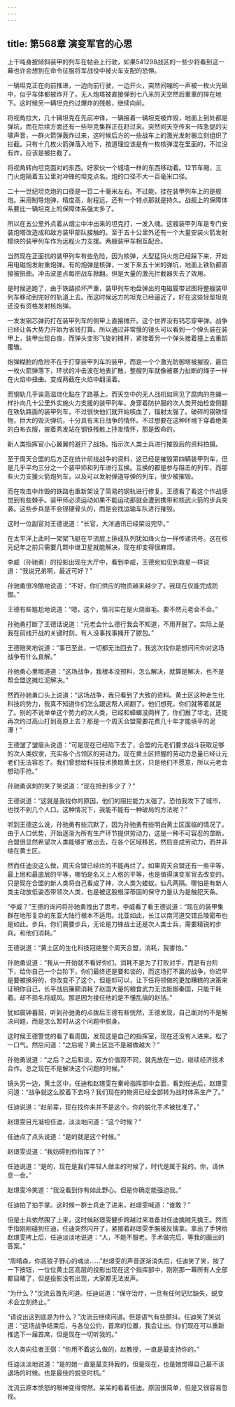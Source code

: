 ```yaml
---
---
---
```

title: 第568章 演变军官的心思
---



上千吨身披倾斜装甲的列车在帖会上行驶，如果541298战区的一些少将看到这一幕也许会想到在命令征服将军战役中被火车支配的恐惧。

一辆坦克正在向前推进，一边向前行驶，一边开火，突然间嘣的一声被一枚火光砸中，似乎车体都被炸开了，无人炮塔被直接弹到七八米的天空然后重重的摔在地下。这时候另一辆坦克约过爆炸的残骸，继续向前。

将视角拉大，几十辆坦克在先前冲锋，一辆接着一辆坦克被炸毁，地面上到处都是弹坑，而在后续方面还有一些坦克集群正在赶过来。突然间天空传来一阵急促的尖啸声音，一群火箭弹轰炸过来，这时候后方的一些战车上的激光发射器立刻组织了拦截。只有十几枚火箭弹落入地下，按道理应该是有一枚核弹混在里面的，不过没有炸，应该是被拦截了。

将视角转向坦克面对的东西。好家伙一个城墙一样的东西移动着。12节车厢，三门火炮隔着五公里对冲锋的坦克点名。炮的口径不大一百毫米口径。

二十一世纪坦克炮的口径是一百二十毫米左右。不过能，挂在装甲列车上的是舰炮。采用制导炮弹，精度高，射程远，还有一个特点那就是持久。战舰上的保障体系要比一辆坦克上的保障体系强太多了。

所以在五公里外点着从烟尘中冲出来的坦克打，一发入魂。这艘装甲列车是专门安装炮塔改造成和敌方装甲部队接触的。至于五十公里外还有一个大量安装火箭发射模块的装甲列车作为远程火力支援。两艘装甲车相互配合。

当然现在正面抗的装甲列车有些危险，因为核弹，大型猛犸火炮已经跺下来，开始用电磁炮发射重炮弹。有的炮弹是核弹，一发下来五十米的弹坑，地面上铁轨都直接被扭曲。冲击波差点每把战车掀翻。但是大量的激光拦截器失去了效用。

是时候逃跑了，由于铁路损坏严重，装甲列车地盘弹出的电磁履带试图将整艘装甲列车移动到完好的轨道上去。而这时候远方的坦克已经逼近了。好在这些轻型坦克还没有资格发射核炮弹。

一发发钢芯弹药打在装甲列车的侧甲上直接摊开。这个世界没有钨芯穿甲弹。战争已经让各大势力开始为省钱打算。所以通过非常慢的镜头可以看到一个弹头装在装甲上，装甲出现白痕，而弹头变形飞旋的摊开，紧接着另一个弹头接着撞上去重蹈覆辙。

炮弹糊脸的危险不在于打穿装甲列车的装甲，而是一个个激光防御塔被摧毁，最后一枚火箭弹落下，环状的冲击波在地表扩散，整艘列车就像被暴力扯断的绳子一样在火焰中扭曲。变成两截在火焰中翻滚着。

而钢轨几乎诶高温烧化黏在了路基上。而天空中的无人战机如同见了腐肉的苍蝇一样扑向几十公里外实施火力支援的装甲列车。身穿着防护服的次人类开始检查侧翻在铁轨路面的装甲列车，不过很快他们就开始咳血了，辐射太强了。破碎的钢铁怪物，巨大的毁灭弹坑，十分具有末日战争的情怀。不过想要在这种环境下穿着绝美的白布衣服，披着秀发站在钢铁残骸上抒发情怀，那是致命的。

新人类指挥官小心翼翼的避开了战场。指示次人类士兵进行摧毁后的资料拍摄。

至于周天合盟的后方正在统计前线战争的资料，这已经是摧毁第四辆装甲列车，但是几乎平均三分之一个装甲师和列车进行互换。互换的都是参与阻击的列车，而那些火力支援火箭炮列车，以及可以发射弹道导弹的列车，很少被摧毁。

而在攻击中炸毁的铁路也重新架设了简易的钢轨进行修复。王德看了看这个作战感觉到有些棘手。装甲师必须运动如果不能运动那就会遭到携带和核武火箭的步兵突袭。这些步兵是不会铿硬骨头的，而是会找运输车队进行摧毁。

这时一位副官对王德说道：“长官，大洋通讯已经架设完毕。”

在太平洋上此时一架架飞艇在平流层上排成队列犹如烽火台一样传递讯号。这在核元纪年之前只需要几颗中继卫星就能解决，现在却变得很麻烦。

李威（孙驰勇）的投影出现在大厅中，看到李威，王德宛如见到救星一样说道：“我说兄弟啊，最近可好？”

孙驰勇很冷酷地说道：“不好，你们供应的物资越来越少了。我现在仅能完成防御。”

王德有些尴尬地说道：“嗯，这个，情况实在是火烧眉毛。要不然元老会不会。”

孙驰勇打断了王德话说道：“元老会什么德行我会不知道，不用开脱了。实际上是我在前线开战的关键时刻，有人没事找事捅开了脓包。”

王德赔笑地说道：“事已至此，一切都无法回去了，我这次找你是想问问你对这场战争有什么良解。”

孙驰勇心里暗道道：“这场战争，我根本没预料，怎么解决，就算是解决，也不是帮合盟这摊烂泥解决。”

然而孙驰勇口头上说道：“这场战争，我只看到了大致的资料。黄土区这种走生化科技的势力，我真不知道你们怎么跟这帮人闹翻了。他们想死，你们就等着就是了。别的不说单单这个势力的次人类，已经和蟑螂没两样了，你们推了华北，还能再次约过高山打到高原上去？那是一个周天合盟需要花费几十年才能填平的泥潭！”

王德皱了皱眉头说道：“可是现在已经陷下去了，合盟的元老们要求战斗获取足够的次人类奴隶，充实各个占领区的劳动力。现在黄土区把握的劳动力总量已经让元老们无法容忍了。我们曾想给科技技术换取黄土区，只是他们不愿意，所以元老会想动手抢。”

孙驰勇讽刺的笑了笑说道：“现在抢到多少了？”

王德说道：“这就是我找你的原因，他们的阻拦能力太强了。恐怕我攻下了城市，也找不到几个人口。这种情况下，我能不能有一种破局的方法呢？”

听到王德这么说，孙驰勇有些沉默了，因为孙驰勇有些明白黄土区面临的情况了。由于人口优势，开始逐渐为所有生产环节提供劳动力，这是一种不可容忍的垄断，合盟很显然希望次人类能够扩散出去，在各个区域移民，然后变成劳动力，而并非缩在黄土区。

然而任迪没这么做，周天合盟已经烂的不能再烂了。如果周天合盟还有一些平等，最上层和最底层的平等，哪怕是名义上人格的平等，也是值得演变军官去改变的。只是现在合盟的新人类将自己看成了神，次人类为蝼蚁。仙凡两隔。哪怕是有新人类主动放低姿态带领次人类，也是被这股根深蒂固的保守力量认为是触犯天条。

“李威？”王德的询问将孙驰勇拽出了思考。李威看了看王德说道：“现在的装甲集群在地形复杂的东亚大陆行根本不适用。北亚如此，长江以南河道交错丘陵密布也是如此。步兵，你们需要步兵，无论是刀锋战士还是次人类士兵，需要精锐的步兵。和他们消耗。”

王德说道：“黄土区的生化科技冠绝整个周天合盟，消耗，我害怕。”

孙驰勇说道：“我从一开始就不看好你们。消耗不是为了打败对手，而是有台阶下，给你自己一个台阶下，你们最终还是要和谈的，而这场打不赢的战争，你迟早是要被换将的，你改变不了这个，但是却可以，让下任将领做的更加糟糕的决策来证明你自己，长平战后廉颇消耗了赵国大量的粮食武力无法抵御秦国，只能干耗着。却不损名将威风。那是因为接任他的是不懂乱搞的赵括。”

犹如晨钟暮鼓，听到孙驰勇的点拨后王德有些恍然，王德发现，自己面对的不是解决问题，而是怎么暂时从这个问题中脱身。

这时候王德警觉的看了看周围，发现这是自己的指挥室，现在还没有人进来。松了一口气。然后问道：“之后呢？黄土区岂不是越做越大？”

孙驰勇说道：“之后？之后和谈，双方价值观不同，就先放在一边，继续经济技术合作。总之现在不是解决这个问题的时候。”

镜头另一边，黄土区中，任迪和赵璟雯在秦岭指挥部中会面，看到任迪后，赵璟雯问道：“战争就这么胶着下去吗？我们现在的物资已经全部转为战时体系生产了。”

任迪说道：“赵前辈，现在找你来并不是这个。你的蜕化手术被批准了。”

赵璟雯目光凝视任迪，淡淡地问道：“这个时候？”

任迪点了点头说道：“是的就是这个时候。”

赵璟雯说道：“我妨碍到你指挥了？”

任迪说道：“是的，现在是我们年轻人做主的时候了，时代是属于我的。你，请休息一会。”

赵璟雯冷笑道：“我没看到你有如此野心。但是你确定能强迫我。”

任迪拍了拍手掌。这时候一群士兵走了进来，赵璟雯喊道：“谁敢？”

但是士兵依然围了上来，这时候赵璟雯健步跨越过来准备对任迪擒贼先擒王。然而手指刚刚碰到任迪，任迪突然闪开了，紧接着赵璟雯手腕被反擒拿。拿出了手铐给赵璟雯拷上后，任迪淡淡地说道：“人，不能不服老。手术做完后，等我的画出的答案。”

“周晴森，你恶狼子野心的魂淡……”赵璟雯的声音逐渐消失后，任迪笑了笑，按了一下按钮，一位位黄土区高层的投影出现在这个指挥部中，刚刚那一幕所有人全部都目睹了，但是投影没有出现，大家都无法发声。

“为什么？”沈流云首先问道。任迪说道：“保守治疗，一旦有任何记忆缺失，蜕变术会立刻终止。”

“请说出这到底是为什么？”沈流云继续问道。但是语气有些颤抖。任迪笑了笑说道：“这场战争结束后，与各位公约，首席的位置，我会让出。你们现在可以重新推选下一届首席，但是现在一切听我的。”

次人类向往者王弼：“你用不着这么做的，赵教授，一直是最支持你的。”

任迪淡淡地说道：“是的她一直是最支持我的，但是现在，也是她觉得自己最不该退场的时候。也是最佳的蜕变时机。”

沈流云原本愤怒的眼神变得愕然。呆呆的看着任迪。原因很简单，但是又很容易忽视。